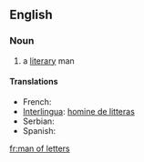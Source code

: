 ==English==

===Noun===
{{en-noun|sg=[[man]] [[of]] [[letter]]s|men of letters}}

# a [[literary]] man

====Translations====
* French: {{t-|fr|homme de lettres}}
* [[Interlingua]]: [[homine de litteras]]
* Serbian: {{t-|sr|književnik|m}}
* Spanish: {{t-|es|hombre de letras}}

[[fr:man of letters]]